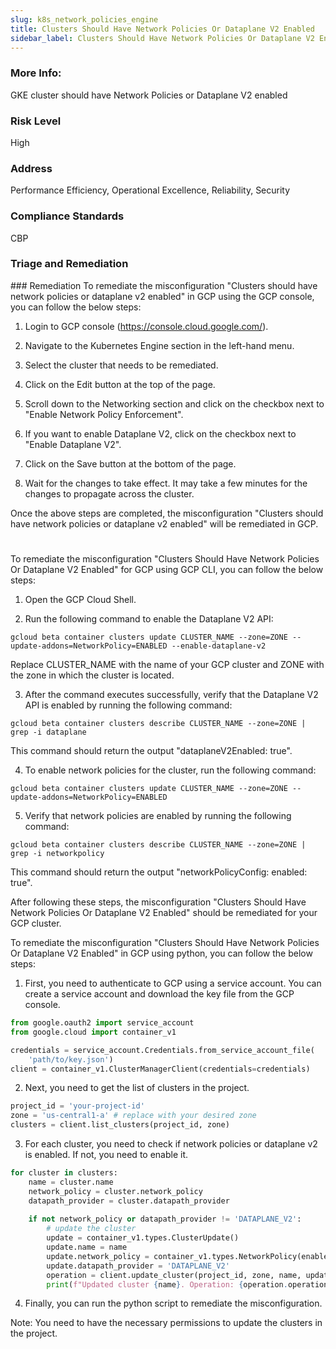 ```yaml
---
slug: k8s_network_policies_engine
title: Clusters Should Have Network Policies Or Dataplane V2 Enabled
sidebar_label: Clusters Should Have Network Policies Or Dataplane V2 Enabled
---
```


### More Info:

GKE cluster should have Network Policies or Dataplane V2 enabled

### Risk Level

High

### Address

Performance Efficiency, Operational Excellence, Reliability, Security

### Compliance Standards

CBP

### Triage and Remediation
<Tabs>
<Tab title='Remediation'>
### Remediation

<AccordionGroup>
<Accordion title='Using Console' defaultOpen='true'>
To remediate the misconfiguration "Clusters should have network policies or dataplane v2 enabled" in GCP using the GCP console, you can follow the below steps:

1. Login to GCP console (https://console.cloud.google.com/).

2. Navigate to the Kubernetes Engine section in the left-hand menu.

3. Select the cluster that needs to be remediated.

4. Click on the Edit button at the top of the page.

5. Scroll down to the Networking section and click on the checkbox next to "Enable Network Policy Enforcement".

6. If you want to enable Dataplane V2, click on the checkbox next to "Enable Dataplane V2".

7. Click on the Save button at the bottom of the page.

8. Wait for the changes to take effect. It may take a few minutes for the changes to propagate across the cluster.

Once the above steps are completed, the misconfiguration "Clusters should have network policies or dataplane v2 enabled" will be remediated in GCP.

#
</Accordion>

<Accordion title='Using CLI'>
To remediate the misconfiguration "Clusters Should Have Network Policies Or Dataplane V2 Enabled" for GCP using GCP CLI, you can follow the below steps:

1. Open the GCP Cloud Shell.

2. Run the following command to enable the Dataplane V2 API:

```
gcloud beta container clusters update CLUSTER_NAME --zone=ZONE --update-addons=NetworkPolicy=ENABLED --enable-dataplane-v2
```

Replace CLUSTER_NAME with the name of your GCP cluster and ZONE with the zone in which the cluster is located.

3. After the command executes successfully, verify that the Dataplane V2 API is enabled by running the following command:

```
gcloud beta container clusters describe CLUSTER_NAME --zone=ZONE | grep -i dataplane
```

This command should return the output "dataplaneV2Enabled: true".

4. To enable network policies for the cluster, run the following command:

```
gcloud beta container clusters update CLUSTER_NAME --zone=ZONE --update-addons=NetworkPolicy=ENABLED
```

5. Verify that network policies are enabled by running the following command:

```
gcloud beta container clusters describe CLUSTER_NAME --zone=ZONE | grep -i networkpolicy
```

This command should return the output "networkPolicyConfig: enabled: true".

After following these steps, the misconfiguration "Clusters Should Have Network Policies Or Dataplane V2 Enabled" should be remediated for your GCP cluster.
</Accordion>

<Accordion title='Using Python'>
To remediate the misconfiguration "Clusters Should Have Network Policies Or Dataplane V2 Enabled" in GCP using python, you can follow the below steps:

1. First, you need to authenticate to GCP using a service account. You can create a service account and download the key file from the GCP console.

```python
from google.oauth2 import service_account
from google.cloud import container_v1

credentials = service_account.Credentials.from_service_account_file(
    'path/to/key.json')
client = container_v1.ClusterManagerClient(credentials=credentials)
```

2. Next, you need to get the list of clusters in the project.

```python
project_id = 'your-project-id'
zone = 'us-central1-a' # replace with your desired zone
clusters = client.list_clusters(project_id, zone)
```

3. For each cluster, you need to check if network policies or dataplane v2 is enabled. If not, you need to enable it.

```python
for cluster in clusters:
    name = cluster.name
    network_policy = cluster.network_policy
    datapath_provider = cluster.datapath_provider
    
    if not network_policy or datapath_provider != 'DATAPLANE_V2':
        # update the cluster
        update = container_v1.types.ClusterUpdate()
        update.name = name
        update.network_policy = container_v1.types.NetworkPolicy(enabled=True)
        update.datapath_provider = 'DATAPLANE_V2'
        operation = client.update_cluster(project_id, zone, name, update)
        print(f"Updated cluster {name}. Operation: {operation.operation_id}")
```

4. Finally, you can run the python script to remediate the misconfiguration.

Note: You need to have the necessary permissions to update the clusters in the project.
</Accordion>

</AccordionGroup>
</Tab>
</Tabs>

